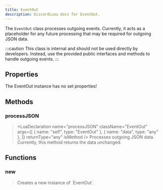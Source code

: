```yaml
---
title: EventOut
description: DiscordLuau docs for EventOut.
---
```


[//]: # "This file was automatically compiled through the Generator luau code under this repository"
[//]: # "if you want to edit the documentation of discord-luau, please write changes"
[//]: # "to the discord-luau repository itself, we extract the comments from discord-luau and translate"
[//]: # "them into markdown files that Nextra can interpret!"
[//]: # "----- DOCUMENT IMPORTS ----- "


[//]: # "----- DOCUMENT DESCRIPTION ----- "

The `EventOut` class processes outgoing events. Currently, it acts as a placeholder for any future processing that may be required for outgoing JSON data.

:::caution
This class is internal and should not be used directly by developers. Instead, use the provided public interfaces and methods to handle outgoing events.
:::

[//]: # "----- DOCUMENT PROPERTIES ----- "

## Properties

The EventOut instance has no set properties!

[//]: # "----- DOCUMENT METHODS ----- "

## Methods

### processJSON

> <LuaDeclaration
> 	name="processJSON"
> 	className="EventOut"
> 	args={[
> 		{ name: "self", type: "EventOut" },
> 		{ name: "data", type: "any" },
> 	]}
> 	returnType="any"
> 	isMethod
> />
> Processes outgoing JSON data. Currently, this method returns the data unchanged.

[//]: # "----- DOCUMENT FUNCTIONS ----- "

## Functions

### new

> <LuaDeclaration name="new" className="EventOut" args={[]} />
> Creates a new instance of `EventOut`.
